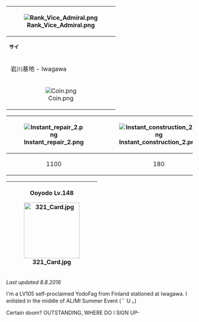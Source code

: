 {| class="wikitable"
|-
! rowspan="4"|[[File:Rank_Vice_Admiral.png]]
|-
! colspan="4"|<span style="color:rgb(0,0,0);font-size:13px;font-weight:bold;line-height:18.2000007629395px;text-align:left;">サイ</span>

! colspan="2" |HQ Lv. 105
|-
! colspan="2" | 岩川基地 - Iwagawa

| style="text-align:center;"|{{Fuel}}

| style="text-align:center;" |120000

| style="text-align:center;"|{{Steel}}

| style="text-align:center;" |185000
|-
| style="text-align:center;"|[[File:Coin.png]]

| style="text-align:center;" |183000

| style="text-align:center;"|{{Ammo}}

| style="text-align:center;" |100000

| style="text-align:center;"|{{Bauxite}}

| style="text-align:center;" |60000
|}

{| class="wikitable"
|-
![[File:Instant repair 2.png]]

![[File:Instant construction 2.png]]

![[File:Development material.png]]

![[File:Improvement Materials.png]]

![[File:Medal.png]]

![[File:Blueprint.png]]
|-
| style="text-align:center;" |1100

| style="text-align:center;" |180

| style="text-align:center;" |835

| style="text-align:center;" |0

| style="text-align:center;" |0

| style="text-align:center;"|1
|}

{| class="wikitable"
|-
!
Ooyodo Lv.148

[[File:321 Card.jpg|150px]]
|}

''Last updated 8.8.2016''

I'm a LV105 self-proclaimed YodoFag from Finland stationed at Iwagawa. I enlisted in the middle of AL/MI Summer Event ( ﾟ U 。)

Certain doom? OUTSTANDING, WHERE DO I SIGN UP-